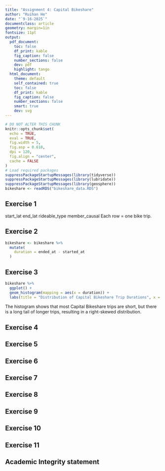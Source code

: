 ```yaml
---
title: "Assignment 4: Capital Bikeshare"
author: "Ruihan He"
date: "`9-16-2025`"
documentclass: article
geometry: margin=1in
fontsize: 11pt
output:
  pdf_document:
    toc: false
    df_print: kable
    fig_caption: false
    number_sections: false
    dev: pdf
    highlight: tango
  html_document:
    theme: default
    self_contained: true
    toc: false
    df_print: kable
    fig_caption: false
    number_sections: false
    smart: true
    dev: svg
---
```


```r
# DO NOT ALTER THIS CHUNK
knitr::opts_chunk$set(
  echo = TRUE,
  eval = TRUE,
  fig.width = 5,
  fig.asp = 0.618,
  dpi = 120,
  fig.align = "center",
  cache = FALSE
)
# Load required packages
suppressPackageStartupMessages(library(tidyverse))
suppressPackageStartupMessages(library(lubridate))
suppressPackageStartupMessages(library(geosphere))
bikeshare <- readRDS("bikeshare_data.RDS")
```


## Exercise 1
start_lat  end_lat
rideable_type member_causal
Each row = one bike trip.

## Exercise 2
```r
bikeshare <- bikeshare %>%
  mutate(
    duration = ended_at - started_at
  )
```


## Exercise 3
```r
bikeshare %>%
  ggplot() +
  geom_histogram(mapping = aes(x = duration)) +
  labs(title = "Distribution of Capital Bikeshare Trip Durations", x = "Duration (seconds)")
```
The histogram shows that most Capital Bikeshare trips are short, but there is a long tail of longer trips, resulting in a right-skewed distribution.


## Exercise 4



## Exercise 5



## Exercise 6



## Exercise 7



## Exercise 8



## Exercise 9



## Exercise 10



## Exercise 11




## Academic Integrity statement




